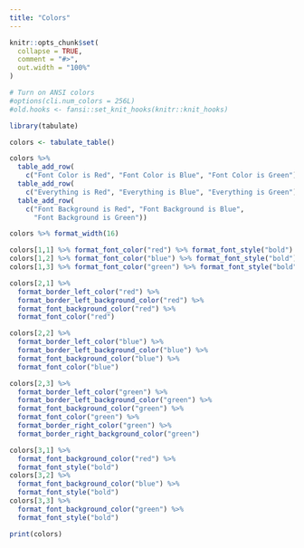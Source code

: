 ```yaml
---
title: "Colors"
---
```


```r
knitr::opts_chunk$set(
  collapse = TRUE,
  comment = "#>",
  out.width = "100%"
)

# Turn on ANSI colors
#options(cli.num_colors = 256L)
#old.hooks <- fansi::set_knit_hooks(knitr::knit_hooks)
```

```r
library(tabulate)
```

```r
colors <- tabulate_table()

colors %>% 
  table_add_row(
    c("Font Color is Red", "Font Color is Blue", "Font Color is Green")) %>% 
  table_add_row(
    c("Everything is Red", "Everything is Blue", "Everything is Green")) %>% 
  table_add_row(
    c("Font Background is Red", "Font Background is Blue", 
      "Font Background is Green"))

colors %>% format_width(16)

colors[1,1] %>% format_font_color("red") %>% format_font_style("bold")
colors[1,2] %>% format_font_color("blue") %>% format_font_style("bold")
colors[1,3] %>% format_font_color("green") %>% format_font_style("bold")

colors[2,1] %>% 
  format_border_left_color("red") %>% 
  format_border_left_background_color("red") %>% 
  format_font_background_color("red") %>% 
  format_font_color("red")

colors[2,2] %>% 
  format_border_left_color("blue") %>% 
  format_border_left_background_color("blue") %>% 
  format_font_background_color("blue") %>% 
  format_font_color("blue")

colors[2,3] %>% 
  format_border_left_color("green") %>% 
  format_border_left_background_color("green") %>% 
  format_font_background_color("green") %>% 
  format_font_color("green") %>% 
  format_border_right_color("green") %>% 
  format_border_right_background_color("green")

colors[3,1] %>% 
  format_font_background_color("red") %>% 
  format_font_style("bold")
colors[3,2] %>% 
  format_font_background_color("blue") %>% 
  format_font_style("bold")
colors[3,3] %>% 
  format_font_background_color("green") %>% 
  format_font_style("bold")
```
```r
print(colors)
```


